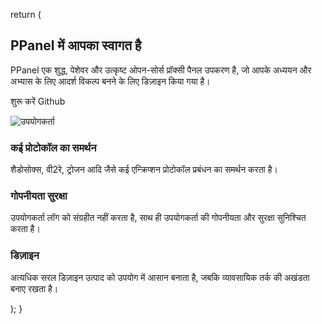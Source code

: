 
return ( <section className="overflow-hidden py-32"> <div className="container relative mx-auto max-w-[90rem] px-6"> <div className="pointer-events-none absolute inset-0 -top-20 -z-10 mx-auto hidden size-[500px] bg-[radial-gradient(hsl(var(--muted-foreground))_1px,transparent_1px)] opacity-25 [background-size:6px_6px] [mask-image:radial-gradient(circle_at_center,white_250px,transparent_250px)] lg:block"></div> <div className="relative flex justify-between gap-16"> <div className="w-full max-w-96 shrink-0 justify-between"> <h1 className="mb-3 mt-6 text-3xl font-bold lg:text-4xl">
PPanel में आपका स्वागत है </h1> <p className="text text-muted-foreground">
PPanel एक शुद्ध, पेशेवर और उत्कृष्ट ओपन-सोर्स प्रॉक्सी पैनल उपकरण है, जो आपके अध्ययन और अभ्यास के लिए आदर्श विकल्प बनने के लिए डिज़ाइन किया गया है। </p> <p className="flex gap-2 mt-4">
<Link href="/docs" className={buttonVariants({ variant: "default"})}>
शुरू करें </Link>
<Link href="https://github.com/perfect-panel" className={buttonVariants({variant: "secondary"})}>
Github </Link> </p> </div> <div className="hidden w-full max-w-3xl shrink-0 lg:block"> <Image
           src="https://urlscan.io/liveshot/?width=1920&height=1080&url=https://user.ppanel.dev"
           alt="उपयोगकर्ता"
           width={1920}
           height={1080}
           className="max-h-[450px] w-full min-w-[450px] max-w-3xl rounded-lg border object-cover"
         /> </div> </div> <div className="relative mt-8 grid md:grid-cols-3"> <div className="flex flex-col gap-y-6 px-2 py-10 md:p-6 lg:p-8"> <SwatchBook /> <div> <h3 className="text-lg font-medium">कई प्रोटोकॉल का समर्थन</h3> <p className="mt-1 text-sm text-muted-foreground">
शैडोसोक्स, वी2रे, ट्रोजन आदि जैसे कई एन्क्रिप्शन प्रोटोकॉल प्रबंधन का समर्थन करता है। </p> </div> </div> <div className="flex flex-col gap-y-6 px-2 py-10 md:p-6 lg:p-8"> <ShieldCheck /> <div> <h3 className="text-lg font-medium">गोपनीयता सुरक्षा</h3> <p className="mt-1 text-sm text-muted-foreground">
उपयोगकर्ता लॉग को संग्रहीत नहीं करता है, साथ ही उपयोगकर्ता की गोपनीयता और सुरक्षा सुनिश्चित करता है। </p> </div> </div> <div className="flex flex-col gap-y-6 px-2 py-10 md:p-6 lg:p-8"> <Component /> <div> <h3 className="text-lg font-medium">डिज़ाइन</h3> <p className="mt-1 text-sm text-muted-foreground">
अत्यधिक सरल डिज़ाइन उत्पाद को उपयोग में आसान बनाता है, जबकि व्यावसायिक तर्क की अखंडता बनाए रखता है। </p> </div> </div> <div className="absolute -inset-x-4 top-0 h-px bg-input md:hidden"></div> <div className="absolute -inset-x-4 top-[-0.5px] row-start-2 h-px bg-input md:hidden"></div> <div className="absolute -inset-x-4 top-[-0.5px] row-start-3 h-px bg-input md:hidden"></div> <div className="absolute -inset-x-4 bottom-0 row-start-4 h-px bg-input md:hidden"></div> <div className="absolute -left-2 -top-2 bottom-0 w-px bg-input md:hidden"></div> <div className="absolute -right-2 -top-2 bottom-0 col-start-2 w-px bg-input md:hidden"></div> <div className="absolute -inset-x-2 top-0 hidden h-px bg-input md:block"></div> <div className="absolute -top-2 bottom-0 left-0 hidden w-px bg-input md:block"></div> <div className="absolute -left-[0.5px] -top-2 bottom-0 col-start-2 hidden w-px bg-input md:block"></div> <div className="absolute -left-[0.5px] -top-2 bottom-0 col-start-3 hidden w-px bg-input md:block"></div> <div className="absolute -top-2 bottom-0 right-0 hidden w-px bg-input md:block"></div> </div> </div> </section>

);
}
